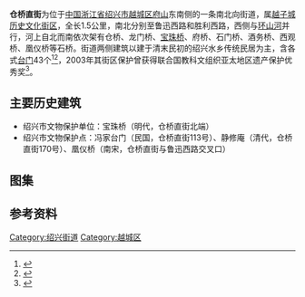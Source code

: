 '''仓桥直街'''为位于[[中国|中国]][[浙江省|浙江省]][[绍兴市|绍兴市]][[越城区|越城区]][[府山|府山]]东南侧的一条南北向街道，属[[越子城历史文化街区|越子城历史文化街区]]，全长1.5公里，南北分别至鲁迅西路和胜利西路，西侧与[[环山河|环山河]]并行，河上自北而南依次架有仓桥、龙门桥、[[宝珠桥|宝珠桥]]、府桥、石门桥、酒务桥、西观桥、凰仪桥等石桥。街道两侧建筑以建于清末民初的绍兴水乡传统民居为主，含各式[[台门|台门]]43个<ref>{{cite web|url=http://www.zjwmw.com/07zjwm/system/2010/01/04/016204247.shtml|title=《古老的仓桥直街历史街区》|accessdate=2014-11-10|work=徐宏|publisher=浙江文明网|archive-date=2020-03-23|archive-url=https://web.archive.org/web/20200323231527/http://www.zjwmw.com/07zjwm/system/2010/01/04/016204247.shtml|dead-url=no}}</ref><ref>{{cite web|url=http://www.news365.com.cn/wxcm/csjpd/sx/sxmj/200611/t20061115_135923.html|title=《仓桥直街》|accessdate=2014-11-10|work=|publisher=文新传媒|deadurl=yes|archiveurl=https://archive.is/20141110143051/http://www.news365.com.cn/wxcm/csjpd/sx/sxmj/200611/t20061115_135923.html|archivedate=2014-11-10}}</ref>，2003年其街区保护曾获得联合国教科文组织亚太地区遗产保护优秀奖<ref>{{cite web|url=http://www.people.com.cn/GB/wenhua/22219/2236806.html|title=《绍兴“仓桥直街历史街区”获联合国文化遗产保护奖》|accessdate=2014-11-10|work=|publisher=人民网|archive-date=2020-03-23|archive-url=https://web.archive.org/web/20200323231527/http://www.people.com.cn/GB/wenhua/22219/2236806.html|dead-url=no}}</ref>。
==主要历史建筑==
*绍兴市文物保护单位：宝珠桥（明代，仓桥直街北端）
*绍兴市文物保护点：冯家台门（民国，仓桥直街113号）、静修庵（清代，仓桥直街170号）、凰仪桥（南宋，仓桥直街与鲁迅西路交叉口）
==图集==
{{gallery
|File:Cangqiao Straight Street 01 2012-07.jpg|环山河及沿河民居
|File:Cangqiao Straight Street 02 2012-07.jpg|恒济典当，位于仓桥直街与人民西路交叉口
|File:Cangqiao Straight Street 03 2012-07.jpg|青石板路，自恒济典当处向北看
|File:Cangqiao Straight Street 04 2012-07.jpg|冯家台门大门
|File:Cangqiao Straight Street 06 2012-07.jpg|冯家台门院内
}}
==参考资料==
{{reflist|2}}
{{DEFAULTSORT:C}}
{{commons category|Cangqiao Straight Street}}
{{绍兴历史文化街区}}
[[Category:绍兴街道|Category:绍兴街道]]
[[Category:越城区|Category:越城区]]